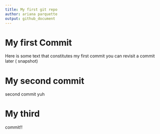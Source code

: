 ```yaml
---
title: My first git repo
author: ariana parquette
output: github_document
---
```

# My first Commit
Here is some text that constitutes my first commit
you can revisit a commit later ( snapshot)

# My second commit 
second commit yuh

# My third 
commit!!